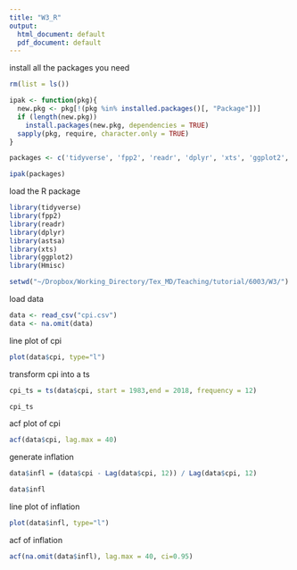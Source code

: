 ```yaml
---
title: "W3_R"
output:
  html_document: default
  pdf_document: default
---
```


install all the packages you need
```r
rm(list = ls())

ipak <- function(pkg){
  new.pkg <- pkg[!(pkg %in% installed.packages()[, "Package"])]
  if (length(new.pkg))
    install.packages(new.pkg, dependencies = TRUE)
  sapply(pkg, require, character.only = TRUE)
}

packages <- c('tidyverse', 'fpp2', 'readr', 'dplyr', 'xts', 'ggplot2','astsa', 'Hmisc')

ipak(packages)
```

load the R package

```r

library(tidyverse)
library(fpp2)
library(readr)
library(dplyr)
library(astsa)
library(xts)
library(ggplot2)
library(Hmisc)

setwd("~/Dropbox/Working_Directory/Tex_MD/Teaching/tutorial/6003/W3/")
```

load data

```r
data <- read_csv("cpi.csv")
data <- na.omit(data)
```

line plot of cpi

```r
plot(data$cpi, type="l")
```

transform cpi into a ts

```r
cpi_ts = ts(data$cpi, start = 1983,end = 2018, frequency = 12)

cpi_ts
```
acf plot of cpi

```r
acf(data$cpi, lag.max = 40)
```

generate inflation

```r
data$infl = (data$cpi - Lag(data$cpi, 12)) / Lag(data$cpi, 12)

data$infl
```

line plot of inflation

```r
plot(data$infl, type="l")
```

acf of inflation

```r
acf(na.omit(data$infl), lag.max = 40, ci=0.95)
```